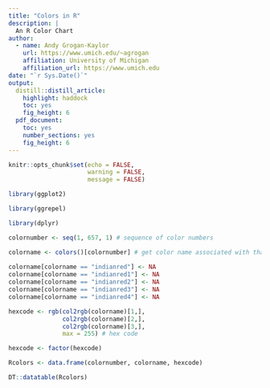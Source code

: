 ```yaml
---
title: "Colors in R"
description: |
  An R Color Chart
author:
  - name: Andy Grogan-Kaylor
    url: https://www.umich.edu/~agrogan
    affiliation: University of Michigan
    affiliation_url: https://www.umich.edu
date: "`r Sys.Date()`"
output:
  distill::distill_article:
    highlight: haddock
    toc: yes
    fig_height: 6
  pdf_document: 
    toc: yes
    number_sections: yes
    fig_height: 6
---
```


```r

knitr::opts_chunk$set(echo = FALSE,
                      warning = FALSE,
                      message = FALSE)

```

```r

library(ggplot2)

library(ggrepel)

library(dplyr)

```

```r


colornumber <- seq(1, 657, 1) # sequence of color numbers

colorname <- colors()[colornumber] # get color name associated with that number
  
colorname[colorname == "indianred"] <- NA
colorname[colorname == "indianred1"] <- NA
colorname[colorname == "indianred2"] <- NA
colorname[colorname == "indianred3"] <- NA
colorname[colorname == "indianred4"] <- NA

hexcode <- rgb(col2rgb(colorname)[1,], 
               col2rgb(colorname)[2,], 
               col2rgb(colorname)[3,], 
               max = 255) # hex code

hexcode <- factor(hexcode)

Rcolors <- data.frame(colornumber, colorname, hexcode)

DT::datatable(Rcolors)


```

